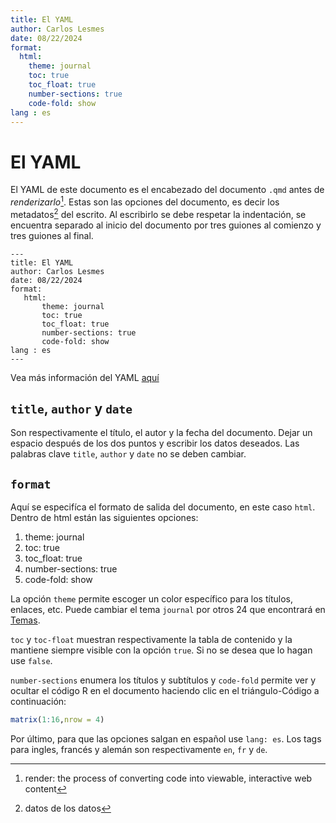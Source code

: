 ```yaml
---
title: El YAML
author: Carlos Lesmes
date: 08/22/2024
format:
  html:
    theme: journal
    toc: true
    toc_float: true
    number-sections: true
    code-fold: show
lang : es
---
```


# El YAML

El YAML de este documento es el encabezado del documento `.qmd` antes de *renderizarlo*[^1]. Estas son las opciones del documento, es decir los metadatos[^2] del escrito. Al escribirlo se debe respetar la indentación, se encuentra separado al inicio del documento por tres guiones al comienzo y tres guiones al final.

    ---
    title: El YAML
    author: Carlos Lesmes
    date: 08/22/2024
    format:
       html:
           theme: journal
           toc: true
           toc_float: true
           number-sections: true
           code-fold: show
    lang : es
    ---

Vea más información del YAML [aquí](https://rpubs.com/gustavomtzv/874870)



## `title`, `author`  y `date`

Son respectivamente el título, el autor y la fecha del documento. Dejar un espacio después de los dos puntos y escribir los datos deseados. Las palabras clave `title`, `author`  y `date` no se deben cambiar.

## `format`

Aquí se especifíca el formato de salida del documento, en este caso `html`. Dentro de html están las siguientes opciones:

1. theme: journal
2. toc: true
3. toc_float: true
4. number-sections: true
5. code-fold: show

La opción `theme` permite escoger un color específico para los títulos, enlaces, etc. Puede cambiar el tema `journal` por otros 24 que encontrará en [Temas](https://quarto.org/docs/output-formats/html-themes.html).

`toc` y `toc-float` muestran respectivamente la tabla de contenido y la mantiene siempre visible con la opción `true`. Si no se desea que lo hagan use `false`.

`number-sections` enumera los títulos y subtítulos y `code-fold` permite ver y ocultar el código R en el documento haciendo clic en el triángulo-Código a continuación:

```r
matrix(1:16,nrow = 4)
```
Por último, para que las opciones salgan en español use `lang: es`.  Los tags para ingles, francés y alemán son respectivamente `en`, `fr` y `de`.


[^1]: render: the process of converting code into viewable, interactive web content
[^2]: datos de los datos